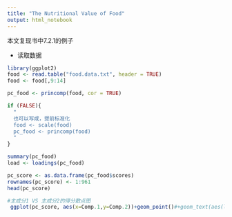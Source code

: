---
title: "The Nutritional Value of Food"
output: html_notebook
---

本文复现书中7.2.1的例子

* 读取数据

```{r}
library(ggplot2)
food <- read.table("food.data.txt", header = TRUE)
food <- food[,9:14]

pc_food <- princomp(food, cor = TRUE)

if (FALSE){
  "
  也可以写成，提前标准化
  food <- scale(food)
  pc_food <- princomp(food)
  "
}

summary(pc_food)
load <- loadings(pc_food)

pc_score <- as.data.frame(pc_food$scores)
rownames(pc_score) <- 1:961
head(pc_score)

#主成分1 VS 主成分2的得分散点图
 ggplot(pc_score, aes(x=Comp.1,y=Comp.2))+geom_point()#+geom_text(aes(label = rownames(pc_score)),vjust=-0.5,size=3)
```


